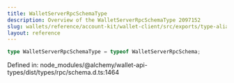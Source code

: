 ```yaml
---
title: WalletServerRpcSchemaType
description: Overview of the WalletServerRpcSchemaType 2097152
slug: wallets/reference/account-kit/wallet-client/src/exports/type-aliases/WalletServerRpcSchemaType
layout: reference
---
```


```ts
type WalletServerRpcSchemaType = typeof WalletServerRpcSchema;
```

Defined in: node_modules/@alchemy/wallet-api-types/dist/types/rpc/schema.d.ts:1464
